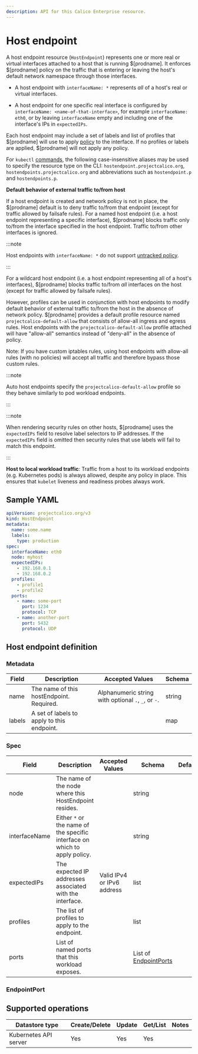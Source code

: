 ```yaml
---
description: API for this Calico Enterprise resource.
---
```


# Host endpoint


A host endpoint resource (`HostEndpoint`) represents one or more real or virtual interfaces
attached to a host that is running $[prodname]. It enforces $[prodname] policy on
the traffic that is entering or leaving the host's default network namespace through those
interfaces.

- A host endpoint with `interfaceName: *` represents _all_ of a host's real or virtual
  interfaces.

- A host endpoint for one specific real interface is configured by `interfaceName: <name-of-that-interface>`,
  for example `interfaceName: eth0`, or by leaving `interfaceName`
  empty and including one of the interface's IPs in `expectedIPs`.

Each host endpoint may include a set of labels and list of profiles that $[prodname]
will use to apply
[policy](networkpolicy.mdx)
to the interface. If no profiles or labels are applied, $[prodname] will not apply
any policy.

For `kubectl` [commands](https://kubernetes.io/docs/reference/kubectl/overview/), the following case-insensitive aliases
may be used to specify the resource type on the CLI:
`hostendpoint.projectcalico.org`, `hostendpoints.projectcalico.org` and abbreviations such as
`hostendpoint.p` and `hostendpoints.p`.

**Default behavior of external traffic to/from host**

If a host endpoint is created and network policy is not in place, the $[prodname] default is to deny traffic to/from that endpoint (except for traffic allowed by failsafe rules).
For a named host endpoint (i.e. a host endpoint representing a specific interface), $[prodname] blocks traffic only to/from the interface specified in the host endpoint. Traffic to/from other interfaces is ignored.

:::note

Host endpoints with `interfaceName: *` do not support [untracked policy](../../network-policy/extreme-traffic/high-connection-workloads.mdx).

:::

For a wildcard host endpoint (i.e. a host endpoint representing all of a host's interfaces), $[prodname] blocks traffic to/from _all_ interfaces on the host (except for traffic allowed by failsafe rules).

However, profiles can be used in conjunction with host endpoints to modify default behavior of external traffic to/from the host in the absence of network policy.
$[prodname] provides a default profile resource named `projectcalico-default-allow` that consists of allow-all ingress and egress rules.
Host endpoints with the `projectcalico-default-allow` profile attached will have "allow-all" semantics instead of "deny-all" in the absence of policy.

Note: If you have custom iptables rules, using host endpoints with allow-all rules (with no policies) will accept all traffic and therefore bypass those custom rules.

:::note

Auto host endpoints specify the `projectcalico-default-allow` profile so they behave similarly to pod workload endpoints.

:::

:::note

When rendering security rules on other hosts, $[prodname] uses the
`expectedIPs` field to resolve label selectors to IP addresses. If the `expectedIPs` field
is omitted then security rules that use labels will fail to match this endpoint.

:::

**Host to local workload traffic**: Traffic from a host to its workload endpoints (e.g. Kubernetes pods) is always allowed, despite any policy in place. This ensures that `kubelet` liveness and readiness probes always work.

## Sample YAML

```yaml
apiVersion: projectcalico.org/v3
kind: HostEndpoint
metadata:
  name: some.name
  labels:
    type: production
spec:
  interfaceName: eth0
  node: myhost
  expectedIPs:
    - 192.168.0.1
    - 192.168.0.2
  profiles:
    - profile1
    - profile2
  ports:
    - name: some-port
      port: 1234
      protocol: TCP
    - name: another-port
      port: 5432
      protocol: UDP
```

## Host endpoint definition

### Metadata

| Field  | Description                                | Accepted Values                                     | Schema |
| ------ | ------------------------------------------ | --------------------------------------------------- | ------ |
| name   | The name of this hostEndpoint. Required.   | Alphanumeric string with optional `.`, `_`, or `-`. | string |
| labels | A set of labels to apply to this endpoint. |                                                     | map    |

### Spec

| Field         | Description                                                                | Accepted Values            | Schema                                 | Default |
| ------------- | -------------------------------------------------------------------------- | -------------------------- | -------------------------------------- | ------- |
| node          | The name of the node where this HostEndpoint resides.                      |                            | string                                 |
| interfaceName | Either `*` or the name of the specific interface on which to apply policy. |                            | string                                 |
| expectedIPs   | The expected IP addresses associated with the interface.                   | Valid IPv4 or IPv6 address | list                                   |
| profiles      | The list of profiles to apply to the endpoint.                             |                            | list                                   |
| ports         | List of named ports that this workload exposes.                            |                            | List of [EndpointPorts](#endpointport) |

### EndpointPort

<Endpointport />

## Supported operations

| Datastore type        | Create/Delete | Update | Get/List | Notes |
| --------------------- | ------------- | ------ | -------- | ----- |
| Kubernetes API server | Yes           | Yes    | Yes      |
